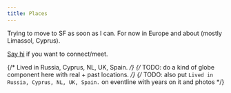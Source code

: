 ```yaml
---
title: Places
---
```


Trying to move to SF as soon as I can. For now in Europe and about (mostly Limassol, Cyprus).

[Say hi](https://x.com/nikivdev) if you want to connect/meet.

{/* Lived in Russia, Cyprus, NL, UK, Spain. */}
{/* TODO: do a kind of globe component here with real + past locations. */}
{/* TODO: also put `Lived in Russia, Cyprus, NL, UK, Spain.` on eventline with years on it and photos */}
